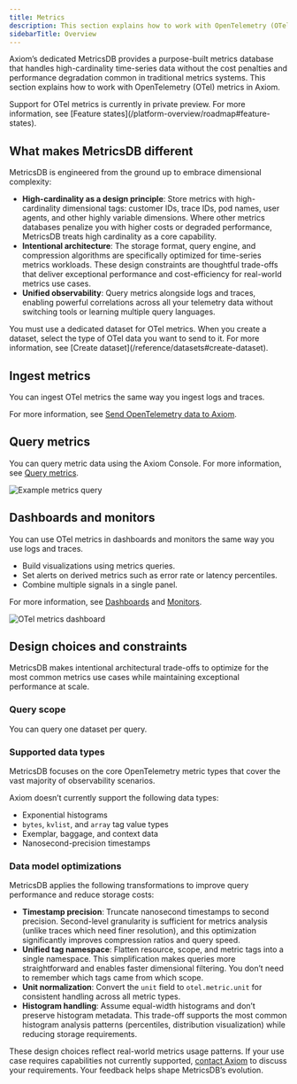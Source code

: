 ```yaml
---
title: Metrics
description: This section explains how to work with OpenTelemetry (OTel) metrics.
sidebarTitle: Overview
---
```



Axiom’s dedicated MetricsDB provides a purpose-built metrics database that handles high-cardinality time-series data without the cost penalties and performance degradation common in traditional metrics systems. This section explains how to work with OpenTelemetry (OTel) metrics in Axiom.

<Info>
Support for OTel metrics is currently in private preview. For more information, see [Feature states](/platform-overview/roadmap#feature-states).
</Info>

## What makes MetricsDB different

MetricsDB is engineered from the ground up to embrace dimensional complexity:

- **High-cardinality as a design principle**: Store metrics with high-cardinality dimensional tags: customer IDs, trace IDs, pod names, user agents, and other highly variable dimensions. Where other metrics databases penalize you with higher costs or degraded performance, MetricsDB treats high cardinality as a core capability.
- **Intentional architecture**: The storage format, query engine, and compression algorithms are specifically optimized for time-series metrics workloads. These design constraints are thoughtful trade-offs that deliver exceptional performance and cost-efficiency for real-world metrics use cases.
- **Unified observability**: Query metrics alongside logs and traces, enabling powerful correlations across all your telemetry data without switching tools or learning multiple query languages.

<Prerequisites />

<Note>
You must use a dedicated dataset for OTel metrics. When you create a dataset, select the type of OTel data you want to send to it. For more information, see [Create dataset](/reference/datasets#create-dataset).
</Note>

## Ingest metrics

You can ingest OTel metrics the same way you ingest logs and traces.

For more information, see [Send OpenTelemetry data to Axiom](/send-data/opentelemetry).

## Query metrics

You can query metric data using the Axiom Console. For more information, see [Query metrics](/query-data/metrics/query-metrics).

<Frame>
<img src="/doc-assets/shots/example-metrics-query.png" alt="Example metrics query" />
</Frame>

## Dashboards and monitors

You can use OTel metrics in dashboards and monitors the same way you use logs and traces.

- Build visualizations using metrics queries.
- Set alerts on derived metrics such as error rate or latency percentiles.
- Combine multiple signals in a single panel.

For more information, see [Dashboards](/dashboards/overview) and [Monitors](/monitor-data/monitors).

<Frame caption="OTel metrics dashboard">
  <img src="/doc-assets/shots/otel-metrics-dashboard.png" alt="OTel metrics dashboard" />
</Frame>

## Design choices and constraints

MetricsDB makes intentional architectural trade-offs to optimize for the most common metrics use cases while maintaining exceptional performance at scale.

### Query scope

You can query one dataset per query.

### Supported data types

MetricsDB focuses on the core OpenTelemetry metric types that cover the vast majority of observability scenarios.

Axiom doesn’t currently support the following data types:
- Exponential histograms
- `bytes`, `kvlist`, and `array` tag value types
- Exemplar, baggage, and context data
- Nanosecond-precision timestamps

### Data model optimizations

MetricsDB applies the following transformations to improve query performance and reduce storage costs:

- **Timestamp precision**: Truncate nanosecond timestamps to second precision. Second-level granularity is sufficient for metrics analysis (unlike traces which need finer resolution), and this optimization significantly improves compression ratios and query speed.
- **Unified tag namespace**: Flatten resource, scope, and metric tags into a single namespace. This simplification makes queries more straightforward and enables faster dimensional filtering. You don’t need to remember which tags came from which scope.
- **Unit normalization**: Convert the `unit` field to `otel.metric.unit` for consistent handling across all metric types.
- **Histogram handling**: Assume equal-width histograms and don’t preserve histogram metadata. This trade-off supports the most common histogram analysis patterns (percentiles, distribution visualization) while reducing storage requirements.

These design choices reflect real-world metrics usage patterns. If your use case requires capabilities not currently supported, [contact Axiom](https://axiom.co/contact) to discuss your requirements. Your feedback helps shape MetricsDB’s evolution.
